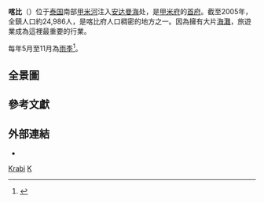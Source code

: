{{expand|time=2016-04-09T19:08:02+00:00}}
{{refimprove|time=2016-04-09T19:08:02+00:00}}
{{noteTA
|1=zh-hans:甲米;zh-hk:喀比;zh-tw:喀比;
}}
{{Infobox Settlement
| name = 甲米<br/>{{lang|th|กระบี่}}
| image_skyline = 
| imagesize = 
| image_caption = 
| image_flag = 
| image_shield = 
| pushpin_map = Thailand
| pushpin_label_position = bottom
| subdivision_type = 国家
| subdivision_name = {{THA}}
| subdivision_type1 = [[泰国行政区划|府]]
| subdivision_name1 = [[甲米府|甲米府]]
| subdivision_type2 = 
| subdivision_name2 = 
| elevation_m = 
| elevation_ft = 
| area_total_km2 = 
| population_as_of = 2005年
| population_total = 24986
| population_density_km2 = 
| timezone = 
| utc_offset = 
| timezone_DST = 
| utc_offset_DST = 
| latd = 8
| latm = 3
| lats = 33
| latNS = N
| longd = 98
| longm = 55
| longs = 8
| longEW = E
| website = http://www.krabicity.org 
}}
'''喀比'''（{{lang-th|'''กระบี่'''}}）位于[[泰国|泰国]]南部[[甲米河|甲米河]]注入[[安达曼海|安达曼海]]处，是[[甲米府|甲米府]]的[[首府|首府]]。截至2005年，全鎮人口約24,986人，是喀比府人口稠密的地方之一。因為擁有大片[[海灘|海灘]]，旅遊業成為這裡最重要的行業。

每年5月至11月為[[雨季|雨季]]<ref>{{Cite web |url=http://www.travelfish.org/weather_fish.php |title=存档副本 |accessdate=2013-07-19 |archive-date=2013-08-04 |archive-url=https://web.archive.org/web/20130804063037/http://www.travelfish.org/weather_fish.php |dead-url=no }}</ref>。

== 全景圖 ==
{{Panorama
|image   = File:Panorama view from Tiger Cave Temple.jpg
|height  = 230
|alt     = 從虎穴寺鳥瞰喀比市區
|caption = 從虎穴寺鳥瞰喀比市區
}}

== 參考文獻 ==
{{reflist}}

== 外部連結 ==
{{commons category|Krabi Town}}
* {{dmoz|Regional/Asia/Thailand/Provinces/Krabi}}

{{Coord|8|3|33|N|98|55|8|E|type:city(25000)_region:TH-81|display=title}}

{{甲米府}}
{{Authority control}}
{{Thailand-stub}}

[[Category:甲米府|Krabi]]
[[Category:泰国城市|K]]
